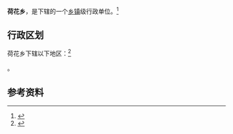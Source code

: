 {{中国乡级行政区
|景观照片文件名 = 
|景观照片描述 = 
|汉语拼音 = 
|其他语言 = 
|其他语言名称 = 
|旧称 = 
|地名出处 = 
|位置图文件名 = 
|位置图描述 = 
|自定义图片= 
|建置时间 = 
|政府驻地 = 
|毗邻 = 
|总面积 = 
|总人口 = 
|总人口年份 = 
|户籍人口 = 
|户籍人口年份 = 
|常住人口 = 
|常住人口年份 = 
|人口密度 = 
|GDP = 
|GDP年份 = 
|邮政编码 = 
|电话区号 = 796
|官方网站 = 
|网站名称 = 
|36/08/81/209/000}}

'''荷花乡'''，是{{PRC admin/fullname|36/08/81/209/000|3}}下辖的一个[[乡镇|乡镇]]级行政单位。<ref>{{PRC admin/ref sgc|{{PRC admin/parent|36/08/81/209/000}}}}</ref>

== 行政区划 ==

荷花乡下辖以下地区：<ref>{{PRC admin/ref sgc|36/08/81/209/000}}</ref>

{{PRC admin/children|36/08/81/209/000}}。

== 参考资料 ==

{{reflist}}

{{PRC admin/navcat|36/08/81/209/000}}
{{江西行政区划小作品}}